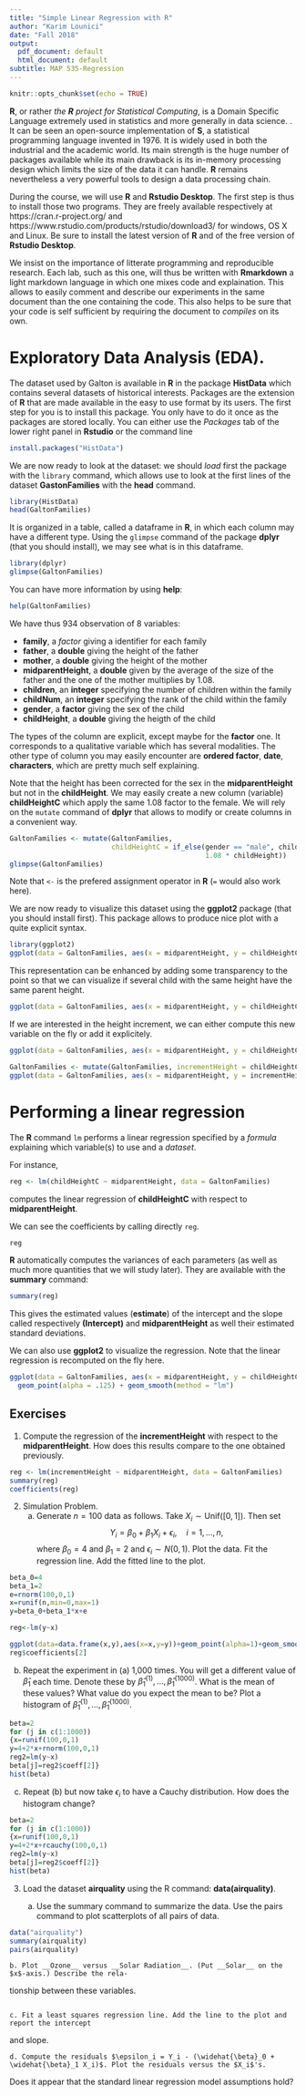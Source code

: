 ```yaml
---
title: "Simple Linear Regression with R"
author: "Karim Lounici"
date: "Fall 2018"
output:
  pdf_document: default
  html_document: default
subtitle: MAP 535-Regression
---
```


```r
knitr::opts_chunk$set(echo = TRUE)
```

__R__, or rather _the __R__ project for Statistical Computing_, is a Domain Specific Language extremely used in statistics and more generally in data science. . It can be seen an open-source implementation of __S__, a statistical programming language invented in 1976. It is widely used in both the industrial and the academic world. Its main strength is the huge number of packages available while its main drawback is its in-memory processing design which limits the size of the data it can handle. __R__ remains nevertheless a very powerful tools to design a data processing chain.

During the course, we will use __R__ and __Rstudio Desktop__. The first step is thus to install those two programs. They are freely available respectively at https://cran.r-project.org/ and https://www.rstudio.com/products/rstudio/download3/ for windows, OS X and Linux. Be sure to install the latest version of __R__ and of the free version of __Rstudio Desktop__.

We insist on the importance of litterate programming and reproducible research. Each lab, such as this one, will thus be written with __Rmarkdown__ a light markdown language in which one mixes code and explaination. This allows to easily comment and describe our experiments in the same document than the one containing the code. This also helps to be sure that your code is self sufficient by requiring the document to _compiles_ on its own.



# Exploratory Data Analysis (EDA).

The dataset used by Galton is available in __R__ in the package __HistData__ which contains several datasets of historical interests. Packages are the extension of __R__ that are made available in the easy to use format by its users. The first step for you is to install this package. You only have to do it once as the packages are stored locally. You can either use the _Packages_ tab of the lower right panel in __Rstudio__ or the command line
```r
install.packages("HistData")
```




We are now ready to look at the dataset: we should _load_ first the package with the `library` command, which allows use to look at the first lines of the dataset __GastonFamilies__ with the __head__ command.

```r
library(HistData)
head(GaltonFamilies)

```

It is organized in a table, called a dataframe in __R__, in which each column may have a different type. Using the `glimpse` command of the package __dplyr__ (that you should install), we may see what is in this dataframe.

```r
library(dplyr)
glimpse(GaltonFamilies)
```

You can have more information by using __help__:
```r
help(GaltonFamilies)
```


We have thus 934 observation of 8 variables:

- __family__, a _factor_ giving a identifier for each family
- __father__, a __double__ giving the height of the father
- __mother__, a __double__ giving the height of the mother
- __midparentHeight__, a __double__ given by the average of the size of the father and the one of the mother multiplies by $1.08$.
- __children__, an __integer__ specifying the number of children within the family
- __childNum__, an __integer__ specifying the rank of the child within the family
- __gender__, a __factor__ giving the sex of the child
- __childHeight__, a __double__ giving the heigth of the child

The types of the column are explicit, except maybe for the __factor__ one. It corresponds to a qualitative variable which has several modalities. The other type of column you may easily encounter are __ordered factor__, __date__, __characters__, which are pretty much self explaining.

Note that the height has been corrected for the sex in the __midparentHeight__ but not in the __childHeight__. We may easily create a new column (variable) __childHeightC__ which apply the same $1.08$ factor to the female. We will rely on the `mutate` command of __dplyr__ that allows to modify or create columns in a convenient way.

```r
GaltonFamilies <- mutate(GaltonFamilies,
                         childHeightC = if_else(gender == "male", childHeight,
                                                1.08 * childHeight))
glimpse(GaltonFamilies)
```

Note that `<-` is the prefered assignment operator in __R__ (`=` would also work here).

We are now ready to visualize this dataset using the __ggplot2__ package (that you should install first). This package allows to produce nice plot with a quite explicit syntax.

```r
library(ggplot2)
ggplot(data = GaltonFamilies, aes(x = midparentHeight, y = childHeightC)) + geom_point()
```

This representation can be enhanced by adding some transparency to the point so that we can visualize if several child with the same height have the same parent height.

```r
ggplot(data = GaltonFamilies, aes(x = midparentHeight, y = childHeightC)) + geom_point(alpha = .125)
```

If we are interested in the height increment, we can either compute this new variable on the fly or add it explicitely.

```r
ggplot(data = GaltonFamilies, aes(x = midparentHeight, y = childHeightC - midparentHeight)) + geom_point(alpha = .125)

GaltonFamilies <- mutate(GaltonFamilies, incrementHeight = childHeightC - midparentHeight)
ggplot(data = GaltonFamilies, aes(x = midparentHeight, y = incrementHeight)) + geom_point(alpha = .125)

```


# Performing a linear regression

The __R__ command `lm` performs a linear regression specified by a _formula_ explaining which variable(s) to use and a _dataset_.

For instance,
```r
reg <- lm(childHeightC ~ midparentHeight, data = GaltonFamilies)
```
computes the linear regression of __childHeightC__ with respect to __midparentHeight__.

We can see the coefficients by calling directly `reg`.
```r
reg
```

__R__ automatically computes the variances of each parameters (as well as much more quantities that we will study later). They are available with the __summary__ command:
```r
summary(reg)
```

This gives the estimated values (__estimate__) of the intercept and the slope called respectively __(Intercept)__ and __midparentHeight__ as well their estimated standard deviations.


We can also use __ggplot2__ to visualize the regression. Note that the linear regression is recomputed on the fly here.
```r
ggplot(data = GaltonFamilies, aes(x = midparentHeight, y = childHeightC)) +
  geom_point(alpha = .125) + geom_smooth(method = "lm")
```



## Exercises

1. Compute the regression of the __incrementHeight__ with respect to the __midparentHeight__. How does this results compare to the one obtained previously.

```r
reg <- lm(incrementHeight ~ midparentHeight, data = GaltonFamilies)
summary(reg)
coefficients(reg)
```


2. Simulation Problem.
      a. Generate $n = 100$ data as follows. Take $X_i \sim \mathrm{Unif}([0,1])$. Then set
$$
Y_i = \beta_0 + \beta_1 X_i+ \epsilon_i,\quad i=1,\ldots,n,
$$
where $\beta_0 = 4$ and $\beta_1 = 2$ and $\epsilon_i \sim N(0,1)$. Plot the data. Fit the regression line. Add the fitted line to the plot.

```r

beta_0=4
beta_1=2
e=rnorm(100,0,1)
x=runif(n,min=0,max=1)
y=beta_0+beta_1*x+e

reg<-lm(y~x)

ggplot(data=data.frame(x,y),aes(x=x,y=y))+geom_point(alpha=1)+geom_smooth(method=lm)
reg$coefficients[2]
```

   b. Repeat the experiment in (a) 1,000 times. You will get a different value of $\widehat\beta_1$ each time. Denote these by $\widehat{\beta}_1^{(1)},\ldots,\widehat{\beta}_1^{(1000)}$. What is the mean of these values? What value do you expect the mean to be? Plot a histogram of $\widehat\beta_1^{(1)},\ldots,\widehat\beta_1^{(1000)}$.

```r
beta=2
for (j in c(1:1000))
{x=runif(100,0,1)
y=4+2*x+rnorm(100,0,1)
reg2=lm(y~x)
beta[j]=reg2$coeff[2]}
hist(beta)
```


   c. Repeat (b) but now take $\epsilon_i$ to have a Cauchy distribution. How does the histogram change?
   
```r
beta=2
for (j in c(1:1000))
{x=runif(100,0,1)
y=4+2*x+rcauchy(100,0,1)
reg2=lm(y~x)
beta[j]=reg2$coeff[2]}
hist(beta)
```
   
   
3. Load the dataset __airquality__ using the R command: __data(airquality)__.

    a. Use the summary command to summarize the data. Use the pairs command to
plot scatterplots of all pairs of data.

```r
data("airquality")
summary(airquality)
pairs(airquality)
```


    b. Plot __Ozone__ versus __Solar Radiation__. (Put __Solar__ on the $x$-axis.) Describe the rela-
tionship between these variables.
```r

```


    c. Fit a least squares regression line. Add the line to the plot and report the intercept
and slope.

    d. Compute the residuals $\epsilon_i = Y_i - (\widehat{\beta}_0 + \widehat{\beta}_1 X_i)$. Plot the residuals versus the $X_i$'s.
Does it appear that the standard linear regression model assumptions hold?
